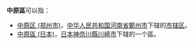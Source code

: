 '''中原區'''可以指：
* [[中原区_(郑州市)|中原区 (郑州市)]]，[[中华人民共和国|中华人民共和国]][[河南省|河南省]][[鄭州市|鄭州市]]下辖的[[市辖区|市辖区]]。
* [[中原區_(日本)|中原區 (日本)]]，[[日本|日本]][[神奈川縣|神奈川縣]][[川崎市|川崎市]]下辖的一个區。

{{消歧义|cat=三字区名消歧义|Z}}